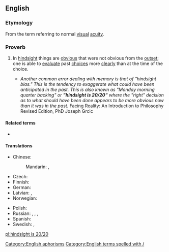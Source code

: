 ==English==

===Etymology===
From the term {{m|en|20/20}} referring to normal [[visual]] [[acuity]].

===Proverb===
{{head|en|proverb|head=[[hindsight]] [[is]] [[20/20]]}}

# {{lb|en|idiomatic}} In [[hindsight]] things are [[obvious]] that were not obvious from the [[outset]]; one is able to [[evaluate]] past [[choice]]s more [[clearly]] than at the time of the choice.
#* ''Another common error dealing with memory is that of "hindsight bias." This is the tendency to exaggerate what could have been anticipated in the past. This is also known as "Monday morning quarter backing" or '''"hindsight is 20/20"''' where the "right" decision as to what should have been done appears to be more obvious now than it was in the past.'' Facing Reality: An Introduction to Philosophy Revised Edition, PhD Joseph Grcic


====Related terms====
* {{l|en|twenty-twenty hindsight}}

====Translations====
{{trans-top|in hindsight things are obvious that were not obvious from the outset}}
* Chinese:
*: Mandarin: {{t+|cmn|吃一塹，長一智|sc=Hani}}, {{t+|cmn|吃一堑，长一智|tr=chīyīqiàn, zhǎngyīzhì|sc=Hani}} {{qualifier|lit: falling in a moat makes you all the wiser}}
* Czech: {{t+|cs|po bitvě je každý generál}}
* Finnish: {{t|fi|jälkiviisaus}} {{t+|fi|on}} {{t|fi|helppoa}}
* German: {{t|de|Hinterher ist man immer klüger.}}
* Latvian: {{t|lv|pēc kara visi gudri}} {{qualifier|after the war everyone is wise}}, {{t|lv|pēc kaujas visi gudri}} {{qualifier|after the battle everyone is wise}}
* Norwegian: {{t|no|det er lett å være etterpåklok}}
{{trans-mid}}
* Polish: {{t+|pl|mądry Polak po szkodzie}}
* Russian: {{t|ru|за́дним умо́м всяк кре́пок}} {{qualifier|everyone is strong by one's hindmind}}, {{t|ru|пото́м и Семён умён}} {{qualifier|afterwards, even Semyon is wise}}, {{t|ru|догада́лся, как проигра́лся}} {{qualifier|(he) guessed it after (he) lost}}, {{t|ru|гром не грянет, мужик не перекрестится|alt=(пока́) гром не гря́нет, мужи́к не перекре́стится}} {{qualifier|until it thunders the man won't cross himself}}
* Spanish: {{t|es|después de la batalla somos todos generales}} {{qualifier|after the battle we all are generals}}
* Swedish: {{t|sv|efterklokhet}}, {{t|sv|det är lätt att vara efterklok}}
{{trans-bottom}}

[[Category:English aphorisms]]
[[Category:English terms spelled with /]]

[[pl:hindsight is 20/20]]